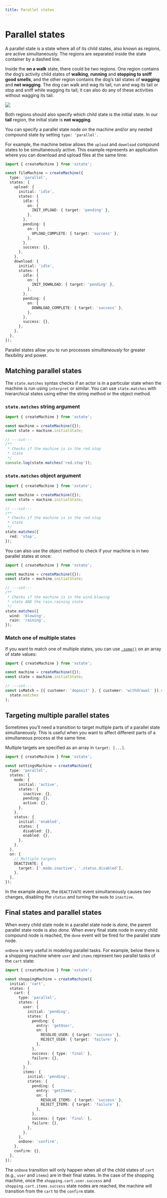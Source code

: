 ```yaml
---
title: Parallel states
---
```


# Parallel states

<!-- deps: ["states", "hierarchical-states"] -->

A parallel state is a state where all of its child states, also known as regions, are active simultaneously. The regions are separated inside the state container by a dashed line.

Inside the **on a walk** state, there could be two regions. One region contains the dog’s activity child states of **walking**, **running** and **stopping to sniff good smells**, and the other region contains the dog’s tail states of **wagging** and **not wagging**. The dog can walk and wag its tail, run and wag its tail or stop and sniff while wagging its tail; it can also do any of these activities without wagging its tail.

<!-- no alt because the image is already described in the surrounding text-->

![](/parallel-states.svg)

Both regions should also specify which child state is the initial state. In our **tail** region, the initial state is **not wagging**.

You can specify a parallel state node on the machine and/or any nested compound state by setting `type: 'parallel'`.

For example, the machine below allows the `upload` and `download` compound states to be simultaneously active. This example represents an application where you can download and upload files at the same time:

```ts twoslash {4,6,22}
import { createMachine } from 'xstate';

const fileMachine = createMachine({
  type: 'parallel',
  states: {
    upload: {
      initial: 'idle',
      states: {
        idle: {
          on: {
            INIT_UPLOAD: { target: 'pending' },
          },
        },
        pending: {
          on: {
            UPLOAD_COMPLETE: { target: 'success' },
          },
        },
        success: {},
      },
    },
    download: {
      initial: 'idle',
      states: {
        idle: {
          on: {
            INIT_DOWNLOAD: { target: 'pending' },
          },
        },
        pending: {
          on: {
            DOWNLOAD_COMPLETE: { target: 'success' },
          },
        },
        success: {},
      },
    },
  },
});
```

Parallel states allow you to run processes _simultaneously_ for greater flexibility and power.

## Matching parallel states

<!-- deps: ["intro-to-state-api","hierarchical-states","parallel-states"] -->

The `state.matches` syntax checks if an actor is in a particular state when the machine is run using `interpret` or similar. You can use `state.matches` with hierarchical states using either the string method or the object method.

### `state.matches` string argument

```ts twoslash
import { createMachine } from 'xstate';

const machine = createMachine({});
const state = machine.initialState;

// ---cut---
/**
 * Checks if the machine is in the red.stop
 * state
 */
console.log(state.matches('red.stop'));
```

### `state.matches` object argument

```ts twoslash
import { createMachine } from 'xstate';

const machine = createMachine({});
const state = machine.initialState;

// ---cut---
/**
 * Checks if the machine is in the red.stop
 * state
 */
state.matches({
  red: 'stop',
});
```

You can also use the object method to check if your machine is in two parallel states at once:

```ts twoslash
import { createMachine } from 'xstate';

const machine = createMachine({});
const state = machine.initialState;

// ---cut---
/**
 * Checks if the machine is in the wind.blowing
 * state AND the rain.raining state
 */
state.matches({
  wind: 'blowing',
  rain: 'raining',
});
```

### Match one of multiple states

If you want to match one of multiple states, you can use [`.some()`](https://developer.mozilla.org/en-US/docs/Web/JavaScript/Reference/Global_Objects/Array/some) on an array of state values:

```ts twoslash
import { createMachine } from 'xstate';

const machine = createMachine({});
const state = machine.initialState;

// ---cut---
const isMatch = [{ customer: 'deposit' }, { customer: 'withdrawal' }].some(
  state.matches
);
```

## Targeting multiple parallel states

<!-- deps: ["parallel-states","transitions-and-events","targeting-children"] -->

Sometimes you’ll need a transition to target multiple parts of a parallel state simultaneously. This is useful when you want to affect different parts of a simultaneous process at the same time.

Multiple targets are specified as an array in `target: [...]`.

```ts twoslash {24-26}
import { createMachine } from 'xstate';

const settingsMachine = createMachine({
  type: 'parallel',
  states: {
    mode: {
      initial: 'active',
      states: {
        inactive: {},
        pending: {},
        active: {},
      },
    },
    status: {
      initial: 'enabled',
      states: {
        disabled: {},
        enabled: {},
      },
    },
  },
  on: {
    // Multiple targets
    DEACTIVATE: {
      target: ['.mode.inactive', '.status.disabled'],
    },
  },
});
```

In the example above, the `DEACTIVATE` event simultaneously causes _two_ changes, disabling the `status` and turning the `mode` to `inactive`.

## Final states and parallel states

<!-- deps: ["parallel-states", "state-done-events"] -->

When every child state node in a parallel state node is _done_, the parent parallel state node is also _done_. When every final state node in every child compound node is reached, the `done` event will be fired for the parallel state node.

`onDone` is very useful in modeling parallel tasks. For example, below there is a shopping machine where `user` and `items` represent two parallel tasks of the `cart` state:

```ts twoslash
import { createMachine } from 'xstate';

const shoppingMachine = createMachine({
  initial: 'cart',
  states: {
    cart: {
      type: 'parallel',
      states: {
        user: {
          initial: 'pending',
          states: {
            pending: {
              entry: 'getUser',
              on: {
                RESOLVE_USER: { target: 'success' },
                REJECT_USER: { target: 'failure' },
              },
            },
            success: { type: 'final' },
            failure: {},
          },
        },
        items: {
          initial: 'pending',
          states: {
            pending: {
              entry: 'getItems',
              on: {
                RESOLVE_ITEMS: { target: 'success' },
                REJECT_ITEMS: { target: 'failure' },
              },
            },
            success: { type: 'final' },
            failure: {},
          },
        },
      },
      onDone: 'confirm',
    },
    confirm: {},
  },
});
```

The `onDone` transition will only happen when all of the child states of `cart` (e.g., `user` and `items`) are in their final states. In the case of the shopping machine, once the `shopping.cart.user.success` and `shopping.cart.items.success` state nodes are reached, the machine will transition from the `cart` to the `confirm` state.
